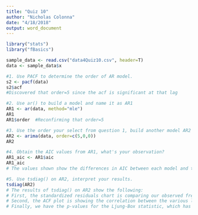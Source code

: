 ```yaml
---
title: "Quiz 10"
author: "Nicholas Colonna"
date: "4/18/2018"
output: word_document
---
```


```r
library("stats")
library("fBasics")

sample_data <- read.csv("data4Quiz10.csv", header=T)
data <- sample_data$x

#1. Use PACF to determine the order of AR model.
s2 <- pacf(data)
s2$acf
#Discovered that order=5 since the acf is significant at that lag

#2. Use ar() to build a model and name it as AR1
AR1 <- ar(data, method="mle")
AR1
AR1$order  #Reconfirming that order=5

#3. Use the order your select from question 1, build another model AR2 using arima()
AR2 <- arima(data, order=c(5,0,0))
AR2

#4. Obtain the AIC values from AR1, what's your observation?
AR1_aic <- AR1$aic
AR1_aic
# The values shown show the differences in AIC between each model and the best-fitting model. Therefore, the order that has aic=0 is the "best" model that the rest are compared to. Through my observation of these values, you can see that when the order is 5, we get an aic value of 5, which matches the value we selected for order in the questions above. You will also notice that the aic values are very large for orders 0 through 4

#5. Use tsdiag() on AR2, interpret your results.
tsdiag(AR2)
# The results of tsdiag() on AR2 show the following:
# First, the standardized residuals chart is comparing our observed frequency to the expected frequency. As you can see, most of the time it stays between -2 and 2, which means it is right around the expected frequency. However, there are times when it goes below -2, which means the observed frequency is less than the expected frequency, and above 2, which means the observed frequency is greater than the expected frequency. Since a majority of our data falls between -2 and 2, you can say the data appears to be normally distributed.
# Second, the ACF plot is showing the correlation between the various lags. Since our model is order 5, none of the values should be significant. Lag 19 looks very close to exceeding the threshold to be significant, however, it is not.
# Finally, we have the p-values for the Ljung-Box statistic, which has a null hypothesis that all the autocorrelations equal 0. Since for all lags it appears that the values are significant, we can determine that the values are not random and independent over time.

```
